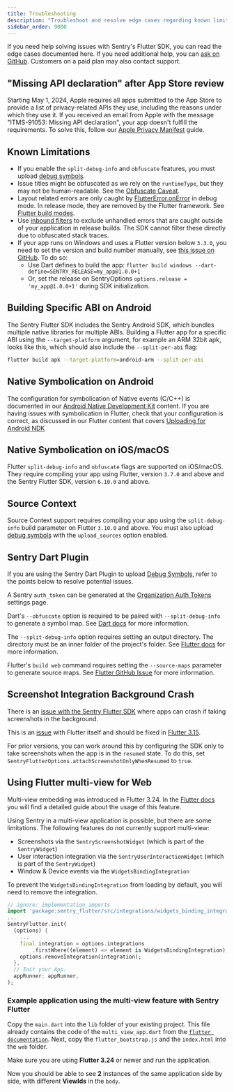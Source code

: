 ```yaml
---
title: Troubleshooting
description: "Troubleshoot and resolve edge cases regarding known limitations and bundling."
sidebar_order: 9000
---
```


If you need help solving issues with Sentry's Flutter SDK, you can read the edge cases documented here. If you need additional help, you can [ask on GitHub](https://github.com/getsentry/sentry-dart/issues/new/choose). Customers on a paid plan may also contact support.

## "Missing API declaration" after App Store review

Starting May 1, 2024, Apple requires all apps submitted to the App Store to provide a list of privacy-related APIs they use, including the reasons under which they use it. If you received an email from Apple with the message "ITMS-91053: Missing API declaration", your app doesn't fulfill the requirements. To solve this, follow our [Apple Privacy Manifest](/platforms/flutter/data-management/apple-privacy-manifest) guide.

## Known Limitations

- If you enable the `split-debug-info` and `obfuscate` features, you must upload [debug symbols](/platforms/flutter/upload-debug/).
- Issue titles might be obfuscated as we rely on the `runtimeType`, but they may not be human-readable. See the [Obfuscate Caveat](https://flutter.dev/docs/deployment/obfuscate#caveat).
- Layout related errors are only caught by [FlutterError.onError](https://api.flutter.dev/flutter/foundation/FlutterError/onError.html) in debug mode. In release mode, they are removed by the Flutter framework. See [Flutter build modes](https://flutter.dev/docs/testing/build-modes).
- Use [inbound filters](/concepts/data-management/filtering/) to exclude unhandled errors that are caught outside of your application in release builds. The SDK cannot filter these directly due to obfuscated stack traces.
- If your app runs on Windows and uses a Flutter version below `3.3.0`, you need to set the version and build number manually, see [this issue on GitHub](https://github.com/flutter/flutter/issues/73652). To do so:
  - Use Dart defines to build the app: `flutter build windows --dart-define=SENTRY_RELEASE=my_app@1.0.0+1`
  - Or, set the release on SentryOptions `options.release = 'my_app@1.0.0+1'` during SDK initialization.

## Building Specific ABI on Android

The Sentry Flutter SDK includes the Sentry Android SDK, which bundles multiple native libraries for multiple ABIs.
Building a Flutter app for a specific ABI using the `--target-platform` argument, for example an ARM 32bit apk, looks like this, which should also include the `--split-per-abi` flag:

```bash
flutter build apk --target-platform=android-arm --split-per-abi
```

## Native Symbolication on Android

The configuration for symbolication of Native events (C/C++) is documented in our [Android Native Development Kit](/platforms/android/configuration/using-ndk/) content. If you are having issues with symbolication in Flutter, check that your configuration is correct, as discussed in our Flutter content that covers [Uploading for Android NDK](/platforms/flutter/upload-debug/#uploading-for-android-ndk)

## Native Symbolication on iOS/macOS

Flutter `split-debug-info` and `obfuscate` flags are supported on iOS/macOS. They require compiling your app using Flutter, version `3.7.0` and above and the Sentry Flutter SDK, version `6.10.0` and above.

## Source Context

Source Context support requires compiling your app using the `split-debug-info` build parameter on Flutter `3.10.0` and above. You must also upload [debug symbols](/platforms/flutter/upload-debug/) with the `upload_sources` option enabled.

## Sentry Dart Plugin

If you are using the Sentry Dart Plugin to upload [Debug Symbols](/platforms/flutter/upload-debug/#automatically-upload-debug-symbols), refer to the points below to resolve potential issues.

A Sentry `auth_token` can be generated at the [Organization Auth Tokens ](https://sentry.io/orgredirect/organizations/:orgslug/settings/auth-tokens/) settings page.

Dart's `--obfuscate` option is required to be paired with `--split-debug-info` to generate a symbol map. See [Dart docs](https://github.com/flutter/flutter/wiki/Obfuscating-Dart-Code) for more information.

The `--split-debug-info` option requires setting an output directory. The directory must be an inner folder of the project's folder. See [Flutter docs](https://docs.flutter.dev/deployment/obfuscate#obfuscate-your-app) for more information.

Flutter's `build web` command requires setting the `--source-maps` parameter to generate source maps. See [Flutter GitHub Issue](https://github.com/flutter/flutter/issues/72150#issuecomment-755541599) for more information.

## Screenshot Integration Background Crash

There is an [issue with the Sentry Flutter SDK](https://github.com/getsentry/sentry-dart/issues/1669) where apps can crash if taking screenshots in the background.

This is an [issue](https://github.com/flutter/flutter/issues/135245) with Flutter itself and should be fixed in [Flutter 3.15](https://github.com/flutter/flutter/labels/found%20in%20release%3A%203.15).

For prior versions, you can work around this by configuring the SDK only to take screenshots when the app is in the `resumed` state. To do this, set `SentryFlutterOptions.attachScreenshotOnlyWhenResumed` to `true`.

## Using Flutter multi-view for Web

Multi-view embedding was introduced in Flutter 3.24. In the [Flutter docs](https://docs.flutter.dev/platform-integration/web/embedding-flutter-web) you will find a detailed guide about the usage of this feature.

Using Sentry in a multi-view application is possible, but there are some limitations.
The following features do not currently support multi-view:

- Screenshots via the `SentryScreenshotWidget` (which is part of the `SentryWidget`)
- User interaction integration via the `SentryUserInteractionWidget` (which is part of the `SentryWidget`)
- Window & Device events via the `WidgetsBindingIntegration`

To prevent the `WidgetsBindingIntegration` from loading by default, you will need to remove the integration.

```dart
// ignore: implementation_imports
import 'package:sentry_flutter/src/integrations/widgets_binding_integration.dart';
...
SentryFlutter.init(
  (options) {
    ...
    final integration = options.integrations
        .firstWhere((element) => element is WidgetsBindingIntegration);
    options.removeIntegration(integration);
  },
  // Init your App.
  appRunner: appRunner,
);
```

### Example application using the multi-view feature with Sentry Flutter


Copy the `main.dart` into the `lib` folder of your existing project. This file already contains the code of the `multi_view_app.dart` from the [`flutter documentation`](https://docs.flutter.dev/platform-integration/web/embedding-flutter-web#handling-view-changes-from-dart).
Next, copy the `flutter_bootstrap.js` and the `index.html` into the `web` folder.

Make sure you are using **Flutter 3.24** or newer and run the application.

Now you should be able to see **2** instances of the same application side by side, with different **ViewIds** in the `body`.

<Include name="troubleshooting/flutter/enable_multi_view.mdx" />
